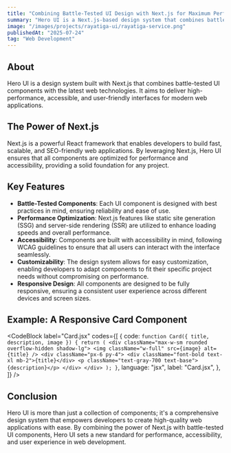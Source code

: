 ```yaml
---
title: "Combining Battle-Tested UI Design with Next.js for Maximum Performance"
summary: "Hero UI is a Next.js-based design system that combines battle-tested UI components with the latest web technologies to deliver high-performance, accessible, and user-friendly interfaces."
image: "/images/projects/rayatiga-ui/rayatiga-service.png"
publishedAt: "2025-07-24"
tag: "Web Development"
---
```


## About
Hero UI is a design system built with Next.js that combines battle-tested UI components with the latest web technologies. It aims to deliver high-performance, accessible, and user-friendly interfaces for modern web applications.

## The Power of Next.js
Next.js is a powerful React framework that enables developers to build fast, scalable, and SEO-friendly web applications. By leveraging Next.js, Hero UI ensures that all components are optimized for performance and accessibility, providing a solid foundation for any project.

## Key Features
- **Battle-Tested Components**: Each UI component is designed with best practices in mind, ensuring reliability and ease of use.
- **Performance Optimization**: Next.js features like static site generation (SSG) and server-side rendering (SSR) are utilized to enhance loading speeds and overall performance.
- **Accessibility**: Components are built with accessibility in mind, following WCAG guidelines to ensure that all users can interact with the interface seamlessly.
- **Customizability**: The design system allows for easy customization, enabling developers to adapt components to fit their specific project needs without compromising on performance.
- **Responsive Design**: All components are designed to be fully responsive, ensuring a consistent user experience across different devices and screen sizes.

## Example: A Responsive Card Component
<CodeBlock
    label="Card.jsx"
    codes={[
        {
            code: `function Card({ title, description, image }) {
    return (
      <div className="max-w-sm rounded overflow-hidden shadow-lg">
        <img className="w-full" src={image} alt={title} />
        <div className="px-6 py-4">
          <div className="font-bold text-xl mb-2">{title}</div>
          <p className="text-gray-700 text-base">{description}</p>
        </div>
      </div>
    );
}`,
language: "jsx",
            label: "Card.jsx",
        },
    ]}
/>

## Conclusion
Hero UI is more than just a collection of components; it's a comprehensive design system that empowers developers to create high-quality web applications with ease. By combining the power of Next.js with battle-tested UI components, Hero UI sets a new standard for performance, accessibility, and user experience in web development.
